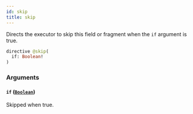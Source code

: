 ```yaml
---
id: skip
title: skip
---
```



Directs the executor to skip this field or fragment when the `if` argument is true.


```graphql
directive @skip(
  if: Boolean!
)
```


### Arguments

#### `if` ([`Boolean`](/developers/demandhq-apis/demand-api/graphql/reference/scalars/boolean))

Skipped when true.




